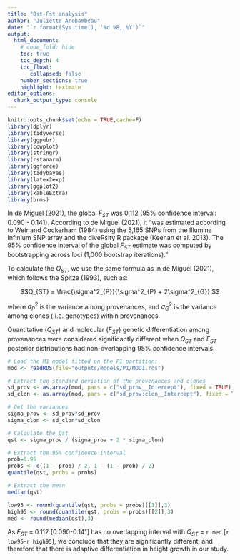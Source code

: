 ```yaml
---
title: "Qst-Fst analysis"
author: "Juliette Archambeau"
date: "`r format(Sys.time(), '%d %B, %Y')`"
output:
  html_document:
    # code_fold: hide
    toc: true
    toc_depth: 4
    toc_float:
       collapsed: false
    number_sections: true
    highlight: textmate
editor_options:
  chunk_output_type: console
---
```


<style>
pre {
  overflow-x: auto;
}
pre code {
  word-wrap: normal;
  white-space: pre;
}
</style>

<style type="text/css">
div.main-container {
  max-width: 2000px;
  margin-left: auto;
  margin-right: auto;
}
</style>


```r
knitr::opts_chunk$set(echo = TRUE,cache=F)
library(dplyr)
library(tidyverse)
library(ggpubr)
library(cowplot)
library(stringr)
library(rstanarm)
library(ggforce)
library(tidybayes)
library(latex2exp)
library(ggplot2)
library(kableExtra)
library(brms)
```

In de Miguel (2021), the global $F_{ST}$ was 0.112 (95% confidence interval: 0.090 - 0.141). According to de Miguel (2021), it "was estimated according to Weir and Cockerham (1984) using the 5,165 SNPs from the Illumina Infinium SNP array and the diveRsity R package (Keenan et al. 2013). The 95% confidence interval of the global $F_{ST}$ estimate was computed by bootstrapping across loci (1,000 bootstrap iterations)."

To calculate the $Q_{ST}$, we use the same formula as in de Miguel (2021), which follows the Spitze (1993), such as:

$$Q_{ST} = \frac{\sigma^2_{P}}{\sigma^2_{P} + 2\sigma^2_{G}} $$

where $\sigma^2_{P}$ is the variance among provenances, and $\sigma^2_{G}$ is the variance among clones (.i.e. genotypes) within provenances.

Quantitative ($Q_{ST}$) and molecular ($F_{ST}$) genetic differentiation among provenances were considered significantly different when $Q_{ST}$ and $F_{ST}$ posterior distributions had non-overlapping 95% confidence intervals.

```r
# Load the M1 model fitted on the P1 partition:
mod <- readRDS(file="outputs/models/P1/MOD1.rds")

# Extract the standard deviation of the provenances and clones
sd_prov <- as.array(mod, pars = c("sd_prov__Intercept"), fixed = TRUE) # provenances
sd_clon <- as.array(mod, pars = c("sd_prov:clon__Intercept"), fixed = TRUE) # clones

# Get the variances
sigma_prov <- sd_prov*sd_prov
sigma_clon <- sd_clon*sd_clon

# Calculate the Qst
qst <- sigma_prov / (sigma_prov + 2 * sigma_clon)

# Extract the 95% confidence interval
prob=0.95
probs <- c((1 - prob) / 2, 1 - (1 - prob) / 2)
quantile(qst, probs = probs)

# Extract the mean
median(qst)
```


```r
low95 <- round(quantile(qst, probs = probs)[[1]],3)
high95 <- round(quantile(qst, probs = probs)[[2]],3)
med <- round(median(qst),3)
```

As $F_{ST}$ = 0.112 [0.090-0.141] has no overlapping interval with $Q_{ST}$ = `r med` [`r low95`-`r high95`], we conclude that they are significantly different, and therefore that there is adaptive differentiation in height growth in our study.
